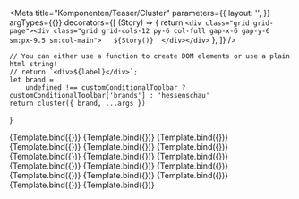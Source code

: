 

<Meta
    title="Komponenten/Teaser/Cluster"
    parameters={{
        layout: '',
    }}
    argTypes={{}}
    decorators={[
        (Story) => {
            return `<div class="grid grid-page"><div class="grid grid-cols-12 py-6 col-full gap-x-6 gap-y-6 sm:px-9.5 sm:col-main">  
                ${Story()} 
                </div></div>`
        },
    ]}
/>

    // You can either use a function to create DOM elements or use a plain html string!
    // return `<div>${label}</div>`;
    let brand =
        undefined !== customConditionalToolbar ? customConditionalToolbar['brands'] : 'hessenschau'
    return cluster({ brand, ...args })
}

<Canvas withToolbar>
    <Story name="Kurzmeldungen 100" args={clusterTeaser100}>
        {Template.bind({})}
    </Story>
    <Story name="Kurzmeldungen 50" args={clusterTeaser50}>
        {Template.bind({})}
    </Story>
    <Story name="Kurzmeldungen 33" args={clusterTeaser33}>
        {Template.bind({})}
    </Story>
    <Story name="Schlagzeilen mit Genrebild 100" args={clusterTeaserGenre100}>
        {Template.bind({})}
    </Story>
    <Story name="Schlagzeilen mit Genrebild 50" args={clusterTeaserGenre50}>
        {Template.bind({})}
    </Story>
    <Story name="Schlagzeilen mit Genrebild 33" args={clusterTeaserGenre33}>
        {Template.bind({})}
    </Story>
    <Story name="Schlagzeilen mit Teaserbild 100" args={clusterTeaserImage100}>
        {Template.bind({})}
    </Story>
    <Story name="Schlagzeilen mit Teaserbild 50" args={clusterTeaserImage50}>
        {Template.bind({})}
    </Story>
    <Story name="Schlagzeilen mit Teaserbild 33" args={clusterTeaserImage33}>
        {Template.bind({})}
    </Story>
    <Story name="Meistgeklickt/Wanda 100" args={clusterTeaserOrdered100}>
        {Template.bind({})}
    </Story>
    <Story name="Meistgeklickt/Wanda 50" args={clusterTeaserOrdered50}>
        {Template.bind({})}
    </Story>
    <Story name="Meistgeklickt/Wanda 33" args={clusterTeaserOrdered33}>
        {Template.bind({})}
    </Story>
    <Story name="tagesschau/sportschau 100" args={clusterTeaserExtern100}>
        {Template.bind({})}
    </Story>
    <Story name="tagesschau/sportschau 50" args={clusterTeaserExtern50}>
        {Template.bind({})}
    </Story>
    <Story name="tagesschau/sportschau 33" args={clusterTeaserExtern33}>
        {Template.bind({})}
    </Story>
    <Story name="PodcastEpisoden ClusterTeaser" args={PodcastChannelClusterTeaser}>
        {Template.bind({})}
    </Story>
    <Story name="Meistgeklickt-Box mit langem Titel" args={clusterTeaserOrdered33LongTitle}>
        {Template.bind({})}
    </Story>
</Canvas>
